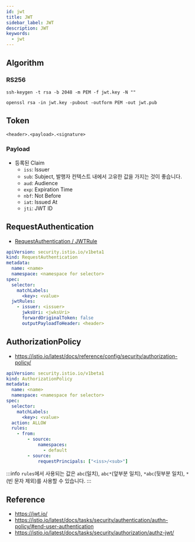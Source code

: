 ```yaml
---
id: jwt
title: JWT
sidebar_label: JWT
description: JWT
keywords:
  - jwt
---
```


## Algorithm

### RS256

```shell
ssh-keygen -t rsa -b 2048 -m PEM -f jwt.key -N ""
```

```shell
openssl rsa -in jwt.key -pubout -outform PEM -out jwt.pub
```

## Token

`<header>.<payload>.<signature>`

### Payload

- 등록된 Claim
  - `iss`: Issuer
  - `sub`: Subject, 발행자 컨텍스트 내에서 고유한 값을 가지는 것이 좋습니다.
  - `aud`: Audience
  - `exp`: Expiration Time
  - `nbf`: Not Before
  - `iat`: Issued At
  - `jti`: JWT ID

## RequestAuthentication

- [RequestAuthentication / JWTRule](https://istio.io/latest/docs/reference/config/security/request_authentication/#JWTRule)

```yaml
apiVersion: security.istio.io/v1beta1
kind: RequestAuthentication
metadata:
  name: <name>
  namespace: <namespace for selector>
spec:
  selector:
    matchLabels:
      <key>: <value>
  jwtRules:
    - issuer: <issuer>
      jwksUri: <jwksUri>
      forwardOriginalToken: false
      outputPayloadToHeader: <header>
```

## AuthorizationPolicy

- https://istio.io/latest/docs/reference/config/security/authorization-policy/

```yaml
apiVersion: security.istio.io/v1beta1
kind: AuthorizationPolicy
metadata:
  name: <name>
  namespace: <namespace for selector>
spec:
  selector:
    matchLabels:
      <key>: <value>
  action: ALLOW
  rules:
    - from:
        - source:
            namespaces:
              - default
        - source:
            requestPrincipals: ["<iss>/<sub>"]
```

:::info
`rules`에서 사용되는 값은 `abc`(일치), `abc*`(앞부분 일치), `*abc`(뒷부분 일치), `*`(빈 문자 제외)를 사용할 수 있습니다.
:::

## Reference

- https://jwt.io/
- https://istio.io/latest/docs/tasks/security/authentication/authn-policy/#end-user-authentication
- https://istio.io/latest/docs/tasks/security/authorization/authz-jwt/
